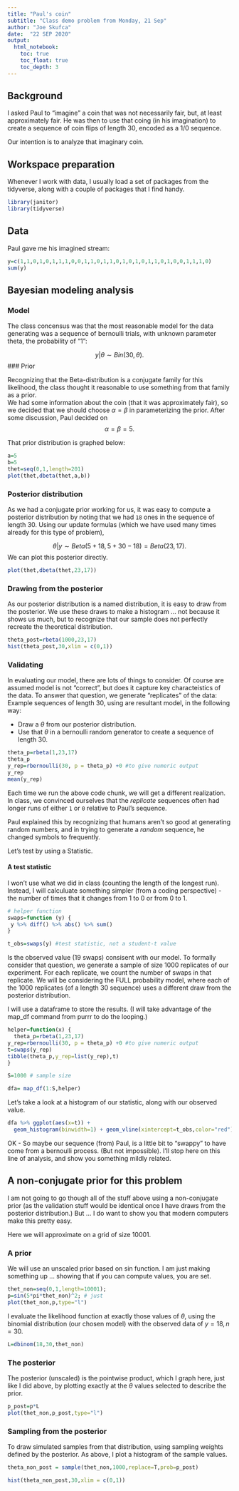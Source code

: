 ```yaml
---
title: "Paul's coin"
subtitle: "Class demo problem from Monday, 21 Sep"
author: "Joe Skufca"
date:  "22 SEP 2020"
output: 
  html_notebook:
    toc: true
    toc_float: true
    toc_depth: 3
---
```


## Background

I asked Paul to "imagine" a coin that was not necessarily fair, but, at least approximately fair.  He was then to use that coing (in his imagination) to create a sequence of coin flips of length 30, encoded as a 1/0 sequence.

Our intention is to analyze that imaginary coin.

## Workspace preparation

Whenever I work with data, I usually load a set of packages from the tidyverse, along with a couple of packages that I find handy.
```r
library(janitor)
library(tidyverse)
```

## Data

Paul gave me his imagined stream:

```r
y=c(1,1,0,1,0,1,1,1,0,0,1,1,0,1,1,0,1,0,1,0,1,1,0,1,0,0,1,1,1,0)
sum(y)
```

## Bayesian modeling analysis

### Model

The class concensus was that the most reasonable model for the data generating was a sequence of bernoulli trials, with unknown parameter theta, the probability of "1":

$$ y|\theta \sim Bin(30,\theta).$$
### Prior

Recognizing that the Beta-distribution is a conjugate family for this likelihood, the class thought it reasonable to use something from that family as a prior.  
We had some information about the coin (that it was approximately fair), so we decided that we should choose $\alpha=\beta$ in parameterizing the prior.   After some discussion, Paul decided on 
$$ \alpha = \beta = 5.$$

That prior distribution is graphed below:

```r
a=5
b=5
thet=seq(0,1,length=201)
plot(thet,dbeta(thet,a,b))
```

### Posterior distribution

As we had a conjugate prior working for us, it was easy to compute a posterior distribution by noting that we had `18` ones in the sequence of length 30.  Using our update formulas (which we have used many times already for this type of problem),

$$ \theta |y \sim Beta(5+18,5+30-18) = Beta(23,17). $$
We can plot this posterior directly.

```r
plot(thet,dbeta(thet,23,17))
```
### Drawing from the posterior

As our posterior distribution is a named distribution, it is easy to draw from the posterior.  We use these draws to make a histogram ... not because it shows us much, but to recognize that our sample does not perfectly recreate the theoretical distribution.

```r

theta_post=rbeta(1000,23,17)
hist(theta_post,30,xlim = c(0,1))

```


### Validating

In evaluating our model, there are lots of things to consider.  Of course are assumed model is not "correct", but does it capture key characteistics of the data.  To answer that question, we generate "replicates" of the data:  Example sequences of length 30, using are resultant model, in the following way:

* Draw a $\theta$ from our posterior distribution.
* Use that $\theta$ in a bernoulli  random generator to create a sequence of length 30.


```r
theta_p=rbeta(1,23,17)
theta_p
y_rep=rbernoulli(30, p = theta_p) +0 #to give numeric output
y_rep
mean(y_rep)
```

Each time we run the above code chunk, we will get a different realization.
In class, we convinced ourselves that the *replicate* sequences often had longer runs of either `1` or `0` relative to Paul's sequence.  

Paul explained this by recognizing that humans aren't so good at generating random numbers, and in trying to generate a *random* sequence, he changed symbols to frequently.

Let's test by using a Statistic.

#### A test statistic

I won't use what we did in class (counting the length of the longest run).  Instead, I will calculuate something simpler (from a coding perspective) - the number of times that it changes from 1 to 0 or from 0 to 1.

```r
# helper function
swaps=function (y) {
 y %>% diff() %>% abs() %>% sum()
}

t_obs=swaps(y) #test statistic, not a student-t value
```
Is the observed value (19 swaps) consisent with our model.  To formally consider that question, we generate a sample of size 1000 replicates of our experiment.  For each replicate, we count the number of swaps in that replicate.  We will be considering the FULL probability model, where each of the 1000 replicates (of a length 30 sequence) uses a different draw from the posterior distribution.

I will use a dataframe to store the results.  (I will take advantage of the map_df command from purrr to do the looping.)

```r
helper=function(x) {
  theta_p=rbeta(1,23,17)
y_rep=rbernoulli(30, p = theta_p) +0 #to give numeric output
t=swaps(y_rep)
tibble(theta_p,y_rep=list(y_rep),t)
}

S=1000 # sample size

dfa= map_df(1:S,helper)

```


Let's take a look at a histogram of our statistic, along with our observed value.

```r
dfa %>% ggplot(aes(x=t)) + 
  geom_histogram(binwidth=1) + geom_vline(xintercept=t_obs,color="red")
```

OK - So maybe our sequence (from) Paul, is a little bit to "swappy" to have come from a bernoulli process.  (But not impossible).   I'll stop here on this line of analysis, and show you something mildly related.

## A non-conjugate prior for this problem

I am not going to go though all of the stuff above using a non-conjugate prior (as the validation stuff would be identical once I have draws from the posterior distribution.)  But ... I do want to show you that modern computers make this pretty easy.

Here we will approximate on a grid of size 10001.

### A prior

We will use an unscaled prior based on sin function.  I am just making something up ... showing that if you can compute values, you are set.
```r
thet_non=seq(0,1,length=10001);
p=sin(5*pi*thet_non)^2; # just
plot(thet_non,p,type="l")
```

I evaluate the likelihood function at exactly those values of $\theta$, using the binomial distribution (our chosen model) with the observed data of $y=18, n=30$.
```r
L=dbinom(18,30,thet_non)
```


### The posterior

The posterior (unscaled) is the pointwise product, which I graph here, just like I did above, by plotting exactly at the $\theta$ values selected to describe the prior.

```r
p_post=p*L
plot(thet_non,p_post,type="l")
```

### Sampling from the posterior

To draw simulated samples from that distribution, using sampling weights defined by the posterior.   As above, I plot a histogram of the sample values.



```r
theta_non_post = sample(thet_non,1000,replace=T,prob=p_post)

hist(theta_non_post,30,xlim = c(0,1))
```



